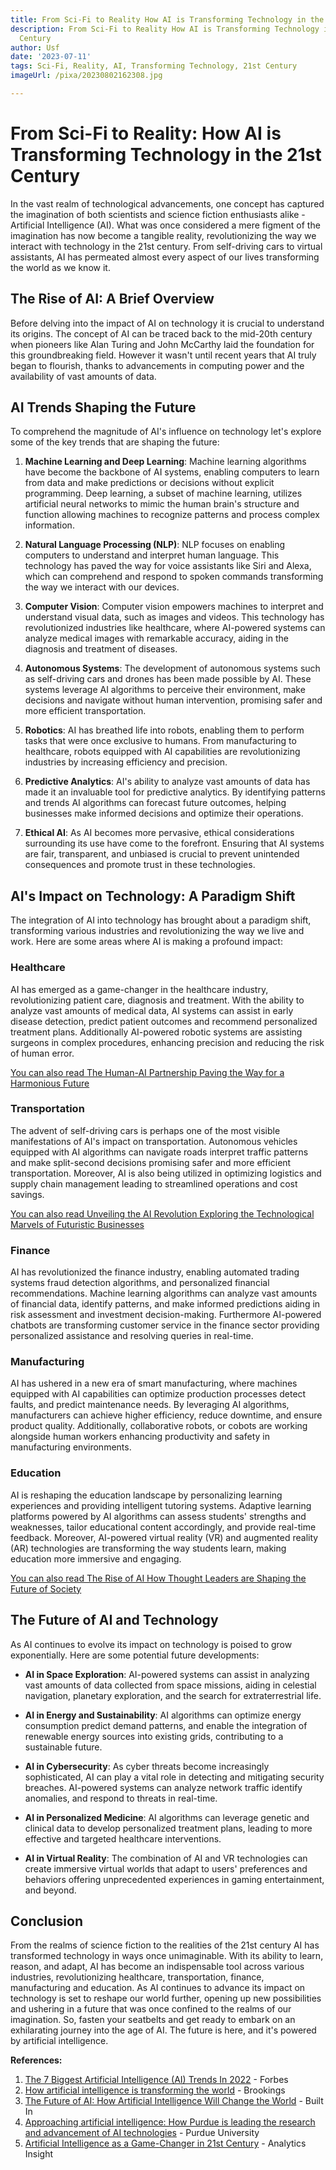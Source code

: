 ```yaml
---
title: From Sci-Fi to Reality How AI is Transforming Technology in the 21st Century
description: From Sci-Fi to Reality How AI is Transforming Technology in the 21st
  Century
author: Usf
date: '2023-07-11'
tags: Sci-Fi, Reality, AI, Transforming Technology, 21st Century
imageUrl: /pixa/20230802162308.jpg

---
```

# From Sci-Fi to Reality: How AI is Transforming Technology in the 21st Century

In the vast realm of technological advancements, one concept has captured the  imagination of  both scientists and science fiction enthusiasts alike - Artificial Intelligence (AI). What was once considered a mere figment of the imagination has now become a tangible reality, revolutionizing the way we interact with technology in the 21st century. From self-driving cars to virtual assistants,  AI has permeated almost every aspect of our lives transforming the world  as we know it.

## The Rise of AI: A Brief Overview

Before delving into  the  impact of AI  on technology it is crucial to understand its origins. The concept of AI can be traced back to the mid-20th century when  pioneers like Alan Turing and  John McCarthy laid the foundation for this  groundbreaking field. However it wasn't until recent years that AI truly began to flourish, thanks to advancements in computing  power and the availability of vast amounts of data.

## AI  Trends Shaping the Future

To comprehend  the magnitude of AI's influence on technology let's explore some of the key trends that are shaping the  future:

1. **Machine Learning and  Deep Learning**: Machine learning algorithms have become the backbone of AI systems,  enabling computers to learn from data  and make  predictions or  decisions without explicit programming. Deep  learning, a subset of machine learning, utilizes artificial neural networks to mimic the  human brain's  structure and function allowing machines to recognize patterns and process complex information.

2. **Natural Language Processing (NLP)**:  NLP focuses on enabling  computers to understand  and interpret human language. This  technology  has paved the way for voice assistants  like Siri and Alexa, which can comprehend and respond to spoken commands transforming the way we interact with our devices.

3. **Computer Vision**: Computer vision empowers machines to interpret and understand visual data, such as images and videos. This technology  has revolutionized industries  like  healthcare,  where AI-powered  systems can analyze medical images with remarkable accuracy, aiding in the diagnosis and treatment of diseases.

4. **Autonomous Systems**: The development of autonomous systems such as  self-driving cars and drones has been made possible by AI.  These  systems leverage AI algorithms to perceive their environment,  make  decisions and navigate without human intervention, promising safer and  more efficient transportation.

5. **Robotics**: AI has breathed life into robots, enabling them to perform tasks  that were once exclusive to humans.  From manufacturing to healthcare, robots equipped with AI capabilities are revolutionizing industries by increasing efficiency and  precision.

6.  **Predictive Analytics**: AI's ability to analyze vast amounts of data has made  it an invaluable tool for predictive analytics. By identifying patterns and trends AI algorithms  can forecast  future outcomes, helping businesses make informed decisions and optimize their operations.

7.  **Ethical AI**: As  AI becomes more pervasive, ethical considerations surrounding its use have come to the  forefront.  Ensuring that AI systems are fair,  transparent, and unbiased is crucial to prevent  unintended consequences and promote trust in these technologies.

## AI's Impact on Technology: A Paradigm  Shift

The integration of AI into technology has brought about a paradigm shift, transforming various industries and revolutionizing the way we live and work. Here are some areas where  AI is making a profound impact:

### Healthcare

AI has emerged as a game-changer in the healthcare industry,  revolutionizing  patient care, diagnosis  and treatment. With the ability to  analyze vast  amounts of medical data, AI systems can  assist in early disease detection, predict patient outcomes and recommend personalized treatment plans. Additionally AI-powered  robotic systems are assisting surgeons in complex procedures, enhancing precision and reducing the risk of human error.

[You can also read The Human-AI Partnership Paving the Way for a Harmonious Future](The%20Human-AI%20Partnership%20Paving%20the%20Way%20for%20a%20Harmonious%20Future)


### Transportation

The advent of self-driving  cars is perhaps one of the most visible manifestations of AI's impact on transportation. Autonomous vehicles equipped with AI algorithms can navigate roads interpret  traffic patterns and make split-second decisions  promising safer  and more efficient transportation. Moreover, AI is also being utilized  in optimizing logistics and  supply chain management leading to  streamlined operations and cost savings.

[You  can also read Unveiling the AI Revolution Exploring the Technological  Marvels of  Futuristic Businesses](Unveiling%20the%20AI%20Revolution%20Exploring%20the%20Technological%20Marvels%20of%20Futuristic%20Businesses)


### Finance

AI  has revolutionized the finance industry,  enabling automated  trading systems fraud detection algorithms, and personalized financial recommendations. Machine learning algorithms can analyze vast amounts of financial data, identify patterns, and make informed predictions aiding  in risk assessment and investment  decision-making. Furthermore AI-powered chatbots are  transforming customer service in the  finance sector providing  personalized assistance and resolving queries in real-time.

### Manufacturing

AI has ushered in a new era of smart  manufacturing, where machines equipped with AI capabilities can optimize production processes detect faults, and predict  maintenance needs. By leveraging AI algorithms, manufacturers can achieve higher efficiency, reduce downtime, and ensure product quality. Additionally, collaborative robots, or cobots are working alongside human workers enhancing productivity and safety in manufacturing environments.

### Education

AI  is reshaping the education landscape  by personalizing learning experiences  and providing  intelligent tutoring systems. Adaptive learning platforms powered by AI algorithms can assess students' strengths and weaknesses, tailor educational content  accordingly, and provide  real-time  feedback.  Moreover, AI-powered virtual reality (VR) and augmented reality (AR)  technologies are  transforming the way students learn, making education more immersive and engaging.

[You can also read The Rise  of AI How Thought Leaders are Shaping the Future of Society](The%20Rise%20of%20AI%20How%20Thought%20Leaders%20are%20Shaping%20the%20Future%20of%20Society)


## The Future of AI and Technology

As AI continues to evolve its impact on technology is poised to grow exponentially. Here are some  potential future developments:

- **AI in Space  Exploration**: AI-powered systems can assist in analyzing  vast  amounts of data  collected from space missions, aiding in celestial navigation, planetary exploration, and the search for  extraterrestrial life.

- **AI in Energy and  Sustainability**: AI algorithms can optimize energy consumption predict demand patterns, and enable the integration of renewable  energy sources into existing grids, contributing to a  sustainable future.

- **AI in Cybersecurity**: As cyber threats become increasingly sophisticated, AI can play a vital role in detecting and mitigating security breaches.  AI-powered systems can analyze network traffic identify anomalies, and respond to threats in real-time.

- **AI in Personalized  Medicine**: AI algorithms can leverage genetic and clinical data to develop personalized treatment plans, leading to  more effective and targeted healthcare interventions.

- **AI in Virtual Reality**: The combination of AI  and VR technologies can create immersive virtual worlds that adapt to users' preferences and behaviors  offering unprecedented experiences in gaming entertainment, and beyond.

## Conclusion

From the realms of science fiction to the realities of the 21st century AI has transformed technology in ways once unimaginable. With its ability to learn, reason, and adapt, AI has become an indispensable tool across various industries, revolutionizing healthcare, transportation, finance, manufacturing and education. As AI continues to advance its impact on technology is  set to reshape our world  further, opening up new possibilities and ushering in a future that was once confined to the  realms of our imagination. So, fasten your  seatbelts  and get ready to  embark  on an exhilarating journey into the  age  of  AI. The future  is  here,  and it's powered by artificial intelligence.

**References:**

1. [The 7 Biggest Artificial Intelligence (AI) Trends In 2022](https://www.forbes.com/sites/bernardmarr/2021/09/24/the-7-biggest-artificial-intelligence-ai-trends-in-2022/?sh=24ab54842015) - Forbes
2. [How artificial intelligence is transforming the world](https://www.brookings.edu/articles/how-artificial-intelligence-is-transforming-the-world/) - Brookings
3. [The Future of AI: How Artificial Intelligence Will Change the World](https://builtin.com/artificial-intelligence/artificial-intelligence-future) - Built In
4. [Approaching artificial intelligence: How Purdue is leading the research and advancement of AI  technologies](https://www.purdue.edu/newsroom/releases/2023/Q2/approaching-artificial-intelligence-how-purdue-is-leading-the-research-and-advancement-of-ai-technologies.html) - Purdue University
5. [Artificial Intelligence as a Game-Changer in 21st Century](https://www.analyticsinsight.net/artificial-intelligence-as-a-game-changer-in-21st-century/) - Analytics Insight